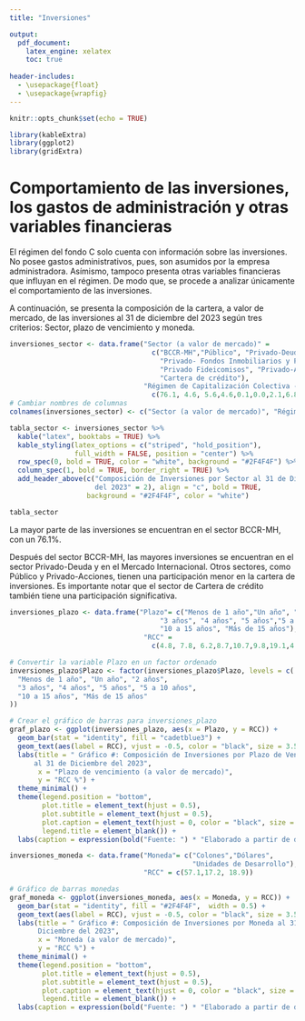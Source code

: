 ```yaml
---
title: "Inversiones"

output:
  pdf_document:
    latex_engine: xelatex
    toc: true
  
header-includes:
  - \usepackage{float}
  - \usepackage{wrapfig}
---
```


```r
knitr::opts_chunk$set(echo = TRUE)
```

```r
library(kableExtra)
library(ggplot2)
library(gridExtra)
```


# Comportamiento de las inversiones, los gastos de administración y otras variables financieras

El régimen del fondo C solo cuenta con información sobre las inversiones. No posee
gastos administrativos, pues, son asumidos por la empresa administradora. 
Asímismo, tampoco presenta otras variables financieras que influyan en el régimen.
De modo que, se procede a analizar únicamente el comportamiento de las 
inversiones.

A continuación, se presenta la composición de la cartera, a valor de mercado, de
las inversiones al 31 de diciembre del 2023 según tres criterios: Sector,
plazo de vencimiento y moneda.

```r
inversiones_sector <- data.frame("Sector (a valor de mercado)" = 
                                   c("BCCR-MH","Público", "Privado-Deuda", 
                                     "Privado- Fondos Inmobiliarios y Financieros",
                                     "Privado Fideicomisos", "Privado-Acciones", "Mercado Internacional", 
                                     "Cartera de crédito"), 
                                 "Régimen de Capitalización Colectiva -RCC %" = 
                                   c(76.1, 4.6, 5.6,4.6,0.1,0.0,2.1,6.8))
# Cambiar nombres de columnas
colnames(inversiones_sector) <- c("Sector (a valor de mercado)", "Régimen de Capitalización Colectiva - RCC %")

tabla_sector <- inversiones_sector %>%
  kable("latex", booktabs = TRUE) %>%
  kable_styling(latex_options = c("striped", "hold_position"), 
                full_width = FALSE, position = "center") %>%
  row_spec(0, bold = TRUE, color = "white", background = "#2F4F4F") %>%
  column_spec(1, bold = TRUE, border_right = TRUE) %>%
  add_header_above(c("Composición de Inversiones por Sector al 31 de Diciembre
                     del 2023" = 2), align = "c", bold = TRUE,
                   background = "#2F4F4F", color = "white")

tabla_sector
```

La mayor parte de las inversiones se encuentran en el sector BCCR-MH, con un 76.1%.

Después del sector BCCR-MH, las mayores inversiones se encuentran en el sector Privado-Deuda y en el Mercado Internacional. Otros sectores, como Público y Privado-Acciones, tienen una participación menor en la cartera de inversiones. Es importante notar que el sector de Cartera de crédito también tiene una participación significativa.


```r
inversiones_plazo <- data.frame("Plazo"= c("Menos de 1 año","Un año", "2 años", 
                                     "3 años", "4 años", "5 años","5 a 10 años",
                                     "10 a 15 años", "Más de 15 años"), 
                                 "RCC" = 
                                   c(4.8, 7.8, 6.2,8.7,10.7,9.8,19.1,4.4, 21.6))

# Convertir la variable Plazo en un factor ordenado
inversiones_plazo$Plazo <- factor(inversiones_plazo$Plazo, levels = c(
  "Menos de 1 año", "Un año", "2 años", 
  "3 años", "4 años", "5 años", "5 a 10 años",
  "10 a 15 años", "Más de 15 años"
))

# Crear el gráfico de barras para inversiones_plazo
graf_plazo <- ggplot(inversiones_plazo, aes(x = Plazo, y = RCC)) +
  geom_bar(stat = "identity", fill = "cadetblue3") +
  geom_text(aes(label = RCC), vjust = -0.5, color = "black", size = 3.5) +
  labs(title = " Gráfico #: Composición de Inversiones por Plazo de Vencimiento 
      al 31 de Diciembre del 2023",
       x = "Plazo de vencimiento (a valor de mercado)",
       y = "RCC %") +
  theme_minimal() +
  theme(legend.position = "bottom",
        plot.title = element_text(hjust = 0.5),
        plot.subtitle = element_text(hjust = 0.5),
        plot.caption = element_text(hjust = 0, color = "black", size = 8),
        legend.title = element_blank()) +
  labs(caption = expression(bold("Fuente: ") * "Elaborado a partir de datos del Fondo C"))
```

\begin{wrapfigure}[15]{r}{0.5\textwidth}

 \centering
 
```r
 graf_plazo
```
\end{wrapfigure}



```r
inversiones_moneda <- data.frame("Moneda"= c("Colones","Dólares", 
                                             "Unidades de Desarrollo"), 
                                 "RCC" = c(57.1,17.2, 18.9))

# Gráfico de barras monedas
graf_moneda <- ggplot(inversiones_moneda, aes(x = Moneda, y = RCC)) +
  geom_bar(stat = "identity", fill = "#2F4F4F",  width = 0.5) +
  geom_text(aes(label = RCC), vjust = -0.5, color = "black", size = 3.5) +
  labs(title = " Gráfico #: Composición de Inversiones por Moneda al 31 de
       Diciembre del 2023",
       x = "Moneda (a valor de mercado)",
       y = "RCC %") +
  theme_minimal() +
  theme(legend.position = "bottom",
        plot.title = element_text(hjust = 0.5),
        plot.subtitle = element_text(hjust = 0.5),
        plot.caption = element_text(hjust = 0, color = "black", size = 8),
        legend.title = element_blank()) +
  labs(caption = expression(bold("Fuente: ") * "Elaborado a partir de datos del Fondo C"))

```
\begin{wrapfigure}[15]{r}{0.5\textwidth}

 \centering
 
```r
 graf_moneda
```
\end{wrapfigure}

